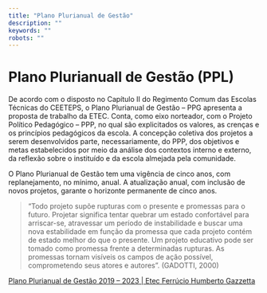 ```yaml
---
title: "Plano Plurianual de Gestão"
description: ""
keywords: ""
robots: ""
---
```


# Plano Plurianuall de Gestão (PPL)

De acordo com o disposto no Capítulo II do Regimento Comum das Escolas Técnicas do CEETEPS, o Plano Plurianual de Gestão – PPG apresenta a proposta de trabalho da ETEC. Conta, como eixo norteador, com o Projeto Político Pedagógico – PPP, no qual são explicitados os valores, as crenças e os princípios pedagógicos da escola. A concepção coletiva dos projetos a serem desenvolvidos parte, necessariamente, do PPP, dos objetivos e metas estabelecidos por meio da análise dos contextos interno e externo, da reflexão sobre o instituído e da escola almejada pela comunidade.

O Plano Plurianual de Gestão tem uma vigência de cinco anos, com replanejamento, no mínimo, anual. A atualização anual, com inclusão de novos projetos, garante o horizonte permanente de cinco anos.

> “Todo projeto supõe rupturas com o presente e promessas para o futuro. Projetar significa tentar quebrar um estado confortável para arriscar-se, atravessar um período de instabilidade e buscar uma nova estabilidade em função da promessa que cada projeto contém de estado melhor do que o presente. Um projeto educativo pode ser tomado como promessa frente a determinadas rupturas. As promessas tornam visíveis os campos de ação possível, comprometendo seus atores e autores”. (GADOTTI, 2000)

[Plano Plurianual de Gestão 2019 – 2023 | Etec Ferrúcio Humberto Gazzetta](../uploads/images/img-1.jpg)